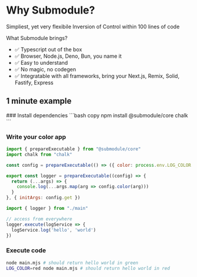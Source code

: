 
# Why Submodule?

Simpliest, yet very flexibile Inversion of Control within 100 lines of code

What Submodule brings?
- ✅ Typescript out of the box
- ✅ Browser, Node.js, Deno, Bun, you name it
- ✅ Easy to understand
- ✅ No magic, no codegen
- ✅ Integratable with all frameworks, bring your Next.js, Remix, Solid, Fastify, Express 

## 1 minute example
<Steps>
### Install dependencies
```bash copy
npm install @submodule/core chalk
```

### Write your color app
```javascript filename="main.mjs" copy
import { prepareExecutable } from "@submodule/core"
import chalk from "chalk"

const config = prepareExecutable(() => ({ color: process.env.LOG_COLOR || chalk.green }))

export const logger = prepareExecutable((config) => {
  return (...args) => {
    console.log(...args.map(arg => config.color(arg)))
  }
}, { initArgs: config.get })
```

```javascript filename="mymodule.mjs" copy
import { logger } from "./main"

// access from everywhere
logger.execute(logService => {
  logService.log('hello', 'world')
})
```

### Execute code
```bash copy
node main.mjs # should return hello world in green
LOG_COLOR=red node main.mjs # should return hello world in red
```

</Steps>